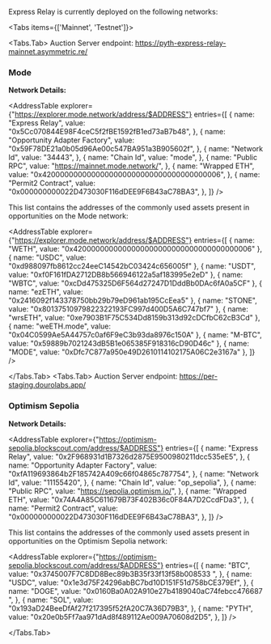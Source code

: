 
Express Relay is currently deployed on the following networks:

<Tabs items={['Mainnet', 'Testnet']}>

<Tabs.Tab>
Auction Server endpoint: https://pyth-express-relay-mainnet.asymmetric.re/

### Mode

**Network Details:**

<AddressTable
  explorer={"https://explorer.mode.network/address/$ADDRESS"}
  entries={[
    {
      name: "Express Relay",
      value: "0x5Cc070844E98F4ceC5f2fBE1592fB1ed73aB7b48",
    },
    {
      name: "Opportunity Adapter Factory",
      value: "0x59F78DE21a0b05d96Ae00c547BA951a3B905602f",
    },
    {
      name: "Network Id",
      value: "34443",
    },
    {
      name: "Chain Id",
      value: "mode",
    },
    {
      name: "Public RPC",
      value: "https://mainnet.mode.network/",
    },
    {
      name: "Wrapped ETH",
      value: "0x4200000000000000000000000000000000000006",
    },
    {
      name: "Permit2 Contract",
      value: "0x000000000022D473030F116dDEE9F6B43aC78BA3",
    },
  ]}
/>

This list contains the addresses of the commonly used assets present in opportunities on the Mode network:


<AddressTable
  explorer={"https://explorer.mode.network/address/$ADDRESS"}
  entries={[
    { name: "WETH", value: "0x4200000000000000000000000000000000000006" },
    { name: "USDC", value: "0xd988097fb8612cc24eeC14542bC03424c656005f" },
    { name: "USDT", value: "0xf0F161fDA2712DB8b566946122a5af183995e2eD" },
    { name: "WBTC", value: "0xcDd475325D6F564d27247D1DddBb0DAc6fA0a5CF" },
    { name: "ezETH", value: "0x2416092f143378750bb29b79eD961ab195CcEea5" },
    { name: "STONE", value: "0x80137510979822322193FC997d400D5A6C747bf7" },
    { name: "wrsETH", value: "0xe7903B1F75C534Dd8159b313d92cDCfbC62cB3Cd" },
    { name: "weETH.mode", value: "0x04C0599Ae5A44757c0af6F9eC3b93da8976c150A" },
    { name: "M-BTC", value: "0x59889b7021243dB5B1e065385F918316cD90D46c" },
    { name: "MODE", value: "0xDfc7C877a950e49D2610114102175A06C2e3167a" },
  ]}
/>

</Tabs.Tab>
<Tabs.Tab>
Auction Server endpoint: https://per-staging.dourolabs.app/

### Optimism Sepolia

**Network Details:**

<AddressTable
  explorer={"https://optimism-sepolia.blockscout.com/address/$ADDRESS"}
  entries={[
    {
      name: "Express Relay",
      value: "0x2F968931d1B7326d2875E9500980211dcc535eE5",
    },
    {
      name: "Opportunity Adapter Factory",
      value: "0xfA119693864b2F185742A409c66f04865c787754",
    },
    {
      name: "Network Id",
      value: "11155420",
    },
    {
      name: "Chain Id",
      value: "op_sepolia",
    },
    {
      name: "Public RPC",
      value: "https://sepolia.optimism.io/",
    },
    {
      name: "Wrapped ETH",
      value: "0x74A4A85C611679B73F402B36c0F84A7D2CcdFDa3",
    },
    {
      name: "Permit2 Contract",
      value: "0x000000000022D473030F116dDEE9F6B43aC78BA3",
    },
  ]}
/>

This list contains the addresses of the commonly used assets present in opportunities on the Optimism Sepolia network:


<AddressTable
  explorer={"https://optimism-sepolia.blockscout.com/address/$ADDRESS"}
  entries={[
    {
      name: "BTC",
      value: "0x3745007F7C8DD8Bec89b3B35f33f13f58b008533 ",
    },
    {
      name: "USDC",
      value: "0x1e3d75F24296abBC7bd10D151F51d758bCE379Ef",
    },
    {
      name: "DOGE",
      value: "0x0160Ba0A02A910e27b4189040aC74febcc476687 ",
    },
    {
      name: "SOL",
      value: "0x193aD24BeeDfAf27f217395f52fA20C7A36D79B3",
    },
    {
      name: "PYTH",
      value: "0x20e0b5Ff7aa971dAd8f489112Ae009A70608d2D5",
    },
  ]}
/>

</Tabs.Tab>
</Tabs>